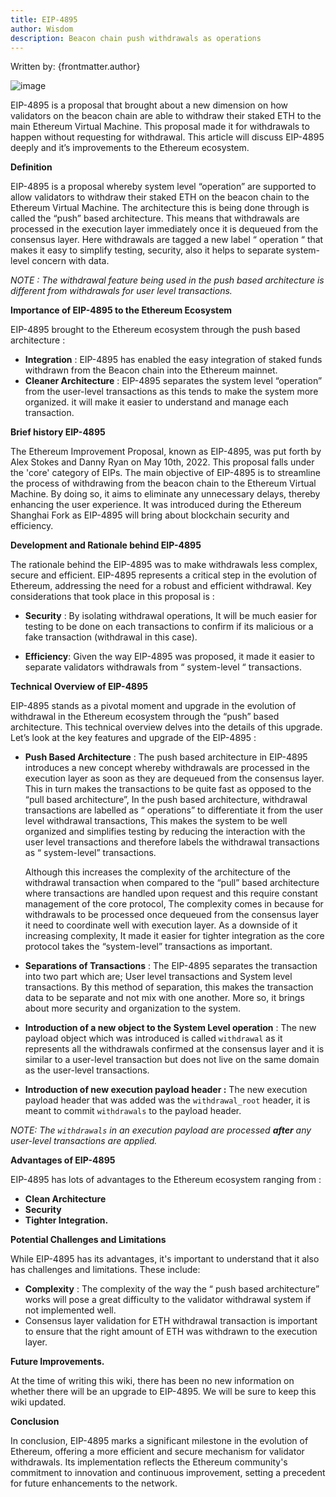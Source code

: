 ```yaml
---
title: EIP-4895
author: Wisdom
description: Beacon chain push withdrawals as operations
---
```


Written by: {frontmatter.author}

![image](https://res.cloudinary.com/dc2iz5j1c/image/upload/v1720465086/8_xw2huq.webp)

EIP-4895 is a proposal that brought about a new dimension on how validators on the beacon chain are able to withdraw their staked ETH to the main Ethereum Virtual Machine. This proposal made it for withdrawals to happen without requesting for withdrawal. This article will discuss EIP-4895 deeply and it’s improvements to the Ethereum ecosystem.

**Definition** 

EIP-4895 is a proposal whereby system level “operation” are supported to allow validators to withdraw their staked ETH on the beacon chain to the Ethereum Virtual Machine. The architecture this is being done through is called the “push” based architecture. This means that withdrawals are processed in the execution layer immediately once it is dequeued from the consensus layer. Here withdrawals are tagged a new label “ operation “ that makes it easy to simplify testing, security, also it helps to separate system-level concern with data.

*NOTE : The withdrawal feature being used in the push based architecture is different from withdrawals for user level  transactions.*

**Importance of EIP-4895 to the Ethereum Ecosystem**

EIP-4895 brought to the Ethereum ecosystem through the push based architecture :

- **Integration** : EIP-4895 has enabled the easy integration of staked funds withdrawn from the Beacon chain into the Ethereum mainnet.
- **Cleaner Architecture** : EIP-4895 separates the system level “operation”  from the user-level transactions as this tends to make the system more organized. it will make it easier to understand and manage each transaction.

**Brief history EIP-4895**

The Ethereum Improvement Proposal, known as EIP-4895, was put forth by Alex Stokes and Danny Ryan on May 10th, 2022. This proposal falls under the 'core' category of EIPs. The main objective of EIP-4895 is to streamline the process of withdrawing from the beacon chain to the Ethereum Virtual Machine. By doing so, it aims to eliminate any unnecessary delays, thereby enhancing the user experience. It was introduced during the Ethereum Shanghai Fork as EIP-4895 will bring about blockchain security and efficiency.

**Development and Rationale behind EIP-4895** 

The rationale behind the EIP-4895 was to make withdrawals less complex, secure and efficient. EIP-4895 represents a critical step in the evolution of Ethereum, addressing the need for a robust and efficient withdrawal. Key considerations that took place in this proposal is : 

- **Security** : By isolating withdrawal operations, It will be much easier for testing to be done on each transactions to confirm if its malicious or a fake transaction (withdrawal in this case).

- **Efficiency**: Given the way EIP-4895 was proposed, it made it easier to separate validators  withdrawals from “ system-level “ transactions.

**Technical Overview of EIP-4895**

EIP-4895 stands as a pivotal moment and upgrade in the evolution of withdrawal in the Ethereum ecosystem through the “push” based architecture. This technical overview delves into the details of this upgrade. Let’s look at the key features and upgrade of the EIP-4895 :

- **Push Based Architecture** : The push based architecture in EIP-4895 introduces a new concept whereby withdrawals are processed in the execution layer as soon as they are dequeued from the consensus layer. This in turn makes the transactions to be quite fast as opposed to the “pull based architecture”, In the push based architecture, withdrawal transactions are labelled as “ operations” to differentiate it from the user level withdrawal transactions, This makes the system to be well organized and simplifies testing by reducing the interaction with the user level transactions and therefore labels the withdrawal transactions as “ system-level” transactions.
    
    Although this increases the complexity of the architecture of the withdrawal transaction when compared to the “pull” based architecture where transactions are handled upon request and this require constant management of the core protocol, The complexity comes in because for withdrawals to be processed once dequeued from the consensus layer it need to coordinate well with execution layer.  As a downside of it increasing complexity, It made it easier for tighter integration as the core protocol takes the “system-level” transactions as important.
    
- **Separations of Transactions** : The EIP-4895 separates the transaction into two part which are; User level transactions and System level transactions. By this method of separation, this makes the transaction data to be separate and not mix with one another. More so, it brings about more security and organization to the system.

- **Introduction of a new object to the  System Level operation** : The new payload object which was introduced is called `withdrawal` as it represents all the withdrawals confirmed at the consensus layer and it is similar to a user-level transaction but does not live on the same domain as the user-level transactions.
- **Introduction of new execution payload  header :** The new execution payload header that was added was the `withdrawal_root` header, it is meant to commit `withdrawals` to the payload header.

*NOTE: The `withdrawals` in an execution payload are processed **after** any user-level transactions are applied.*

**Advantages of EIP-4895**

EIP-4895 has lots of advantages to the Ethereum ecosystem ranging from : 

- **Clean  Architecture**
- **Security**
- **Tighter Integration.**

**Potential Challenges and Limitations**

While EIP-4895 has its advantages, it's important to understand that it also has challenges and limitations. These include:

- **Complexity** : The complexity of the way the “ push based architecture” works will pose a great difficulty to the validator withdrawal system if not implemented well.
- Consensus layer validation for ETH withdrawal transaction is important to ensure that the right amount of ETH was withdrawn to the execution layer.

**Future Improvements.**

At the time of writing this wiki, there has been no new information on whether there will be an upgrade to EIP-4895. We will be sure to keep this wiki updated.

 

**Conclusion** 

In conclusion, EIP-4895 marks a significant milestone in the evolution of Ethereum, offering a more efficient and secure mechanism for validator withdrawals. Its implementation reflects the Ethereum community's commitment to innovation and continuous improvement, setting a precedent for future enhancements to the network.
